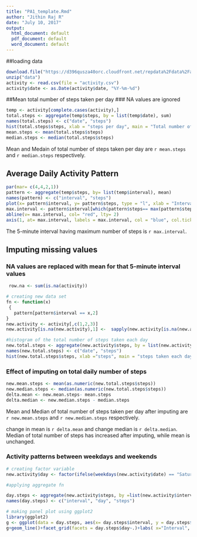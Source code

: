 ```yaml
---
title: "PA1_template.Rmd"
author: "Jithin Raj R"
date: "July 10, 2017"
output:
  html_document: default
  pdf_document: default
  word_document: default
---
```


##loading data

```r
download.file("https://d396qusza40orc.cloudfront.net/repdata%2Fdata%2Factivity.zip", "./data")
unzip("data")
activity <- read.csv(file = "activity.csv")
activity$date <- as.Date(activity$date, "%Y-%m-%d")
```


##Mean total number of steps taken per day
### NA values are ignored

```r
temp <- activity[complete.cases(activity),]
total.steps <- aggregate(temp$steps, by = list(temp$date), sum)
names(total.steps) <- c("date", "steps")
hist(total.steps$steps, xlab = "steps per day", main = "Total number of steps taken per day")
mean.steps <- mean(total.steps$steps)
median.steps <- median(total.steps$steps)

```
Mean and Medain of total number of steps taken per day are `r mean.steps` and `r median.steps` respectively.

## Average Daily Activity Pattern


```r
par(mar= c(4,4,2,1))
pattern <- aggregate(temp$steps, by= list(temp$interval), mean)
names(pattern) <- c("interval", "steps")
plot(x= pattern$interval, y= pattern$steps, type = "l", xlab = "Interval", ylab = "Steps ", main = "Average daily activity pattern")
max.interval <- pattern$interval[which(pattern$steps== max(pattern$steps))]
abline(v= max.interval, col= "red", lty= 2)
axis(1, at= max.interval, labels = max.interval, col = "blue", col.ticks = "red")

```


The 5-minute interval having maximum number of steps is `r max.interval`.

## Imputing missing values
### NA values are replaced with  mean for that 5-minute interval values

```r
 row.na <- sum(is.na(activity))

# creating new data set 
fn <- function(x)
 {
   pattern[pattern$interval == x,2]
}
new.activity <- activity[,c(1,2,3)]
new.activity[is.na(new.activity),1] <-  sapply(new.activity[is.na(new.activity),]$interval, fn)

#histogram of the total number of steps taken each day 
new.total.steps <- aggregate(new.activity$steps, by = list(new.activity$date), sum)
names(new.total.steps) <- c("date", "steps")
hist(new.total.steps$steps, xlab ="steps", main = "steps taken each day" )

```


### Effect of imputing on total daily number of steps
```r
new.mean.steps <- mean(as.numeric(new.total.steps$steps))
new.median.steps <- median(as.numeric(new.total.steps$steps))
delta.mean <- new.mean.steps- mean.steps
delta.median <- new.median.steps - median.steps
```
Mean and Median of total number of steps taken per day after imputing are `r new.mean.steps` and `r new.median.steps` respectively.

change in mean is `r delta.mean` and change median is `r delta.median`. Median of total number of steps has increased after imputing, while mean is unchanged.


### Activity patterns between weekdays and weekends

```r
# creating factor variable
new.activity$day <- factor(ifelse(weekdays(new.activity$date) == "Saturday" |weekdays(new.activity$date) == "Sunday", "weekend", "weekday" ))

#applying aggregate fn

day.steps <- aggregate(new.activity$steps, by =list(new.activity$interval,new.activity$day), mean) 
names(day.steps) <- c("interval", "day", "steps")

# making panel plot using ggplot2
library(ggplot2)
g <- ggplot(data = day.steps, aes(x= day.steps$interval, y = day.steps$steps, col="brown"))
g+geom_line()+facet_grid(facets = day.steps$day~.)+labs( x="Interval", y = "Steps", title ="Activity pattern between weekdays and weekends")


```

